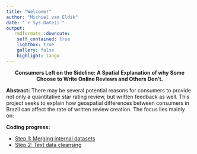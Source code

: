 ```yaml
---
title: "Welcome!"
author: "Michiel van Eldik"
date: "`r Sys.Date()`"
output:
   rmdformats::downcute:
    self_contained: true
    lightbox: true
    gallery: false
    highlight: tango
---
```


<center>__Consumers Left on the Sideline: A Spatial Explanation of why Some Choose to Write Online Reviews and Others Don't.__</center>\n

<b>Abstract:</b> There may be several potential reasons for consumers to provide not only a quantitative star rating review, but written feedback as well. This project seeks to explain how geospatial differences between consumers in Brazil can affect the rate of written review creation. The focus lies mainly on:

<b>Coding progress:</b> 

* <a href="SAO_PAULO_P1_rmdformat.html">Step 1: Merging internal datasets</a>
* <a href="SAO_PAULO_P2_rmdformat.html">Step 2: Text data cleansing</a>

